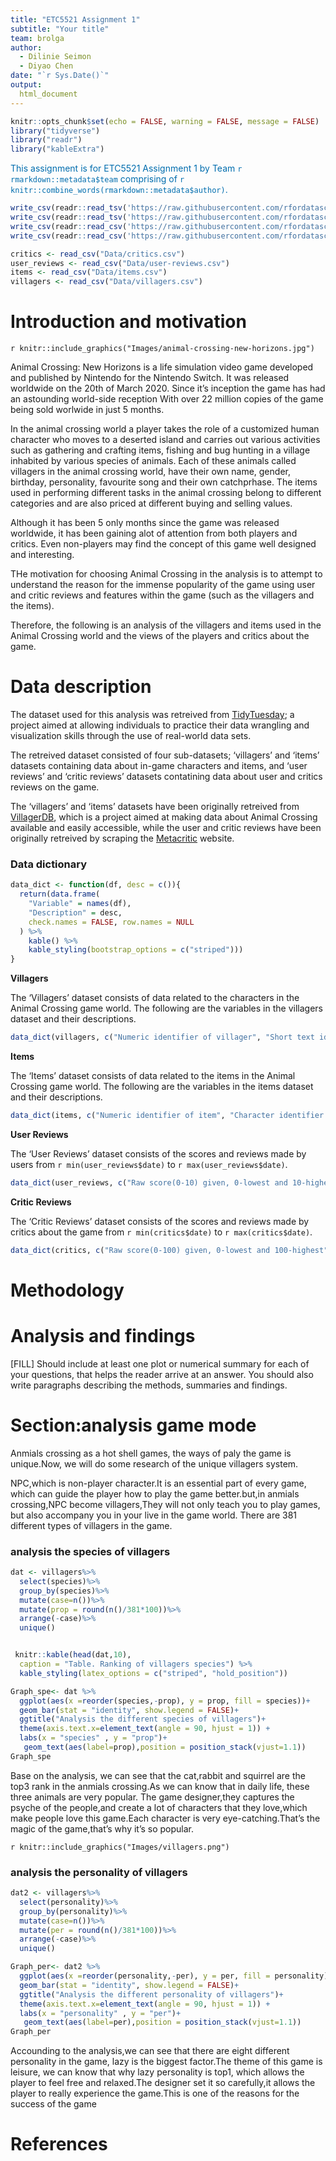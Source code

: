 ```yaml
---
title: "ETC5521 Assignment 1"
subtitle: "Your title"
team: brolga
author:
  - Dilinie Seimon
  - Diyao Chen
date: "`r Sys.Date()`"
output: 
  html_document
---
```


```r
knitr::opts_chunk$set(echo = FALSE, warning = FALSE, message = FALSE)
library("tidyverse")
library("readr")
library("kableExtra")
```

[This assignment is for ETC5521 Assignment 1 by Team `r rmarkdown::metadata$team` comprising of `r knitr::combine_words(rmarkdown::metadata$author)`.]{style="color:#006DAE;"}

```r
write_csv(readr::read_tsv('https://raw.githubusercontent.com/rfordatascience/tidytuesday/master/data/2020/2020-05-05/critic.tsv'), "Data/critics.csv")
write_csv(readr::read_tsv('https://raw.githubusercontent.com/rfordatascience/tidytuesday/master/data/2020/2020-05-05/user_reviews.tsv'), "Data/user-reviews.csv") 
write_csv(readr::read_csv('https://raw.githubusercontent.com/rfordatascience/tidytuesday/master/data/2020/2020-05-05/items.csv'), "Data/items.csv")
write_csv(readr::read_csv('https://raw.githubusercontent.com/rfordatascience/tidytuesday/master/data/2020/2020-05-05/villagers.csv'), "Data/villagers.csv")
```

```r
critics <- read_csv("Data/critics.csv")
user_reviews <- read_csv("Data/user-reviews.csv")
items <- read_csv("Data/items.csv")
villagers <- read_csv("Data/villagers.csv")
```


# Introduction and motivation

[`r knitr::include_graphics("Images/animal-crossing-new-horizons.jpg")`]{style="align:right;"}

Animal Crossing: New Horizons is a life simulation video game developed and published by Nintendo for the Nintendo Switch. It was released worldwide on the 20th of March 2020. Since it's inception the game has had an astounding world-side reception With over 22 million copies of the game being sold worlwide in just 5 months.

In the animal crossing world a player takes the role of a customized human character who moves to a deserted island and carries out various activities such as gathering and crafting items, fishing and bug hunting in a village inhabited by various species of animals. Each of these animals called villagers in the animal crossing world, have their own name, gender, birthday, personality, favourite song and their own catchprhase. The items used in performing different tasks in the animal crossing belong to different categories and are also priced at different buying and selling values.

Although it has been 5 only months since the game was released worldwide, it has been gaining alot of attention from both players and critics. Even non-players may find the concept of this game well designed and interesting.

THe motivation for choosing Animal Crossing in the analysis is to attempt to understand the reason for the immense popularity of the game using user and critic reviews and features within the game (such as the villagers and the items).

Therefore, the following is an analysis of the villagers and items used in the Animal Crossing world and the views of the players and critics about the game.


# Data description

The dataset used for this analysis was retreived from [TidyTuesday](https://github.com/rfordatascience/tidytuesday); a project aimed at allowing individuals to practice their data wrangling and visualization skills through the use of real-world data sets.

The retreived dataset consisted of four sub-datasets; 'villagers' and 'items' datasets containing data about in-game characters and items, and 'user reviews' and 'critic reviews' datasets contatining data about user and critics reviews on the game.

The 'villagers' and 'items' datasets have been originally retreived from [VillagerDB](https://github.com/jefflomacy/villagerdb), which is a project aimed at making data about Animal Crossing available and easily accessible, while the user and critic reviews have been originally retreived by scraping the [Metacritic](https://www.metacritic.com/game/switch/animal-crossing-new-horizons/critic-reviews) website.

### Data dictionary

```r
data_dict <- function(df, desc = c()){
  return(data.frame(
    "Variable" = names(df),
    "Description" = desc, 
    check.names = FALSE, row.names = NULL
  ) %>%
    kable() %>%
    kable_styling(bootstrap_options = c("striped")))
}
```
**Villagers**

The 'Villagers' dataset consists of data related to the characters in the Animal Crossing game world. The following are the variables in the villagers dataset and their descriptions.

```r
data_dict(villagers, c("Numeric identifier of villager", "Short text identifier of villager", "Name of villager", "Gender of villager", "Species of villager", "Birthday of villager", "Personality of Villager", "Song associated with villager", "Catchphrase of the villager", "Full text identifier of villager", "Link to image of villager"))
```

**Items**

The 'Items' dataset consists of data related to the items in the Animal Crossing game world. The following are the variables in the items dataset and their descriptions.

```r
data_dict(items, c("Numeric identifier of item", "Character identifier of villager", "Name of item", "Category of item", "Orderable from catalog", "Selling value", "Selling currency", "Buying value", "Buying currency", "Way/place to acquire item", "Is item customizable", "Recipe number", "Recipe ID", "Game ID", "Full Character ID", "Link to image of item"))
```

**User Reviews**

The 'User Reviews' dataset consists of the scores and reviews made by users from `r min(user_reviews$date)` to `r max(user_reviews$date)`.

```r
data_dict(user_reviews, c("Raw score(0-10) given, 0-lowest and 10-highest","User name of the reviewer","Raw text of the review","Date the review was published"))
```

**Critic Reviews**

The 'Critic Reviews' dataset consists of the scores and reviews made by critics about the game from `r min(critics$date)` to `r max(critics$date)`.

```r
data_dict(critics, c("Raw score(0-100) given, 0-lowest and 100-highest","The source of the reviewer","Raw text of the review","Date the review was published"))
```

# Methodology

# Analysis and findings

[FILL] Should include at least one plot or numerical summary for each of your questions, that helps the reader arrive at an answer. You should also write paragraphs describing the methods, summaries and findings. 

# Section:analysis game mode
Anmials crossing as a hot shell games, the ways of paly the game is unique.Now, we will do some research of the unique villagers system.

NPC,which is non-player character.It is an essential part of every game, which can guide the player how to play the game better.but,in anmials crossing,NPC become villagers,They will not only teach you to play games, but also accompany you in your live in the game world. There are 381 different types of villagers in the game.

### analysis the species of villagers
```r
dat <- villagers%>%
  select(species)%>%
  group_by(species)%>%
  mutate(case=n())%>%
  mutate(prop = round(n()/381*100))%>%
  arrange(-case)%>%
  unique()


 knitr::kable(head(dat,10),
  caption = "Table. Ranking of villagers species") %>% 
  kable_styling(latex_options = c("striped", "hold_position"))

```
 
 
```r
Graph_spe<- dat %>%
  ggplot(aes(x =reorder(species,-prop), y = prop, fill = species))+
  geom_bar(stat = "identity", show.legend = FALSE)+
  ggtitle("Analysis the different species of villagers")+
  theme(axis.text.x=element_text(angle = 90, hjust = 1)) +
  labs(x = "species" , y = "prop")+
   geom_text(aes(label=prop),position = position_stack(vjust=1.1))
Graph_spe
```

Base on the analysis, we can see that the cat,rabbit and squirrel are the top3 rank in the anmials crossing.As we can know that in daily life, these three animals are very popular. The game designer,they captures the psyche of the people,and create a lot of characters that they love,which make people love this game.Each character is very eye-catching.That's the magic of the game,that's why it's so popular.

[`r knitr::include_graphics("Images/villagers.png")`]{style="align:right;"}

### analysis the personality of villagers
```r
dat2 <- villagers%>%
  select(personality)%>%
  group_by(personality)%>%
  mutate(case=n())%>%
  mutate(per = round(n()/381*100))%>%
  arrange(-case)%>%
  unique()
```


```r
Graph_per<- dat2 %>%
  ggplot(aes(x =reorder(personality,-per), y = per, fill = personality))+
  geom_bar(stat = "identity", show.legend = FALSE)+
  ggtitle("Analysis the different personality of villagers")+
  theme(axis.text.x=element_text(angle = 90, hjust = 1)) +
  labs(x = "personality" , y = "per")+
   geom_text(aes(label=per),position = position_stack(vjust=1.1))
Graph_per
```
Accounding to the analysis,we can see that there are eight different personality in the game, lazy is the biggest factor.The theme of this game is leisure, we can know that why lazy personality is top1, which allows the player to feel free and relaxed.The designer set it so carefully,it allows the player to really experience the game.This is one of the reasons for the success of the game


# References
